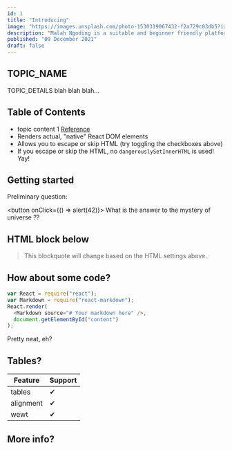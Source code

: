 ```yaml
---
id: 1
title: "Introducing"
image: "https://images.unsplash.com/photo-1530319067432-f2a729c03db5?ixlib=rb-1.2.1&ixid=MnwxMjA3fDB8MHxwaG90by1wYWdlfHx8fGVufDB8fHx8&auto=format&fit=crop"
description: "Malah Ngoding is a suitable and beginner friendly platform for learning how to code for web and mobile platform."
published: "09 December 2021"
draft: false
---
```


## TOPIC_NAME

TOPIC_DETAILS
blah blah blah...

## Table of Contents

- topic content 1 [Reference](http://dibya.org)
- Renders actual, "native" React DOM elements
- Allows you to escape or skip HTML (try toggling the checkboxes above)
- If you escape or skip the HTML, no `dangerouslySetInnerHTML` is used! Yay!

## Getting started

Preliminary question:

<button onClick={() => alert(42)}>
  What is the answer to the mystery of universe ??
</button>

## HTML block below

<blockquote>
  This blockquote will change based on the HTML settings above.
</blockquote>

## How about some code?

```js
var React = require("react");
var Markdown = require("react-markdown");
React.render(
  <Markdown source="# Your markdown here" />,
  document.getElementById("content")
);
```

Pretty neat, eh?

## Tables?

| Feature   | Support |
| --------- | ------- |
| tables    | ✔       |
| alignment | ✔       |
| wewt      | ✔       |

## More info?
